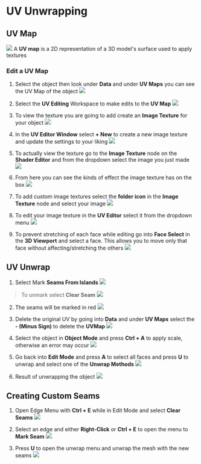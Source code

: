# UV Unwrapping

## UV Map
![](./assets/uv-map-visualization.gif)
A **UV map** is a 2D representation of a 3D model's surface used to apply textures

### Edit a UV Map
1. Select the object then look under **Data** and under **UV Maps** you can see the UV Map of the object
![](./assets/data-uv-maps.png)

2. Select the **UV Editing** Workspace to make edits to the **UV Map**
![](./assets/uv-editing-workspace.png)

3. To view the texture you are going to add create an **Image Texture** for your object
![](./assets/create-image-texture.png)

4. In the **UV Editor Window** select **+ New** to create a new image texture and update the settings to your liking
![](./assets/uv-editor-window-new-image.png)

5. To actually view the texture go to the **Image Texture** node on the **Shader Editor** and from the dropdown select the image you just made
![](./assets/update-image-node.png)

6. From here you can see the kinds of effect the image texture has on the box
![](./assets/move-texture-in-uv.gif)

7. To add custom image textures select the **folder icon** in the **Image Texture** node and select your image
![](./assets/add-custom-texture.png)

8. To edit your image texture in the **UV Editor** select it from the dropdown menu
![](./assets/uv-map-custom-texture.png)

9. To prevent stretching of each face while editing go into **Face Select** in the **3D Viewport** and select a face. This allows you to move only that face without affecting/stretching the others
![](./assets/adjust-faces-individually.gif)

## UV Unwrap
1. Select Mark **Seams From Islands**
![](./assets/mark-seams-from-islands.png)
> To unmark select **Clear Seam**
> ![](./assets/clear-seam.png)

2. The seams will be marked in red
![](./assets/seams-appear-as-red.png)

3. Delete the original UV by going into **Data** and under **UV Maps** select the **- (Minus Sign)** to delete the **UVMap**
![](./assets/delete-uv-map.png)

4. Select the object in **Object Mode** and press **Ctrl + A** to apply scale, otherwise an error may occur
![](./assets/ctrl-a-apply-scale.png)

5. Go back into **Edit Mode** and press **A** to select all faces and press **U** to unwrap and select one of the **Unwrap Methods**
![](./assets/unwrap-options.png)

6. Result of unwrapping the object
![](./assets/uv-map-result.png)

## Creating Custom Seams
1. Open Edge Menu with **Ctrl + E** while in Edit Mode and select **Clear Seams**
![](./assets/clear-seams.png)

2. Select an edge and either **Right-Click** or **Ctrl + E** to open the menu to **Mark Seam**
![](./assets/mark-seams.png)

3. Press **U** to open the unwrap menu and unwrap the mesh with the new seams
![](./assets/unwrap-mesh.png)